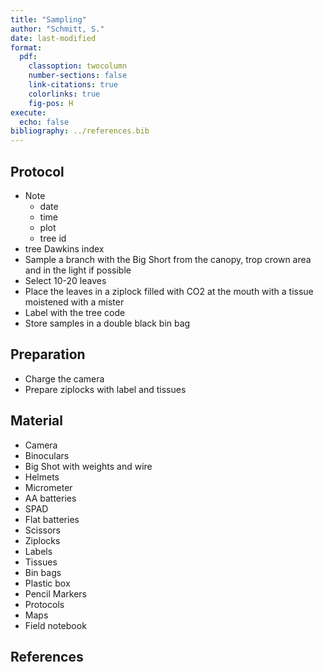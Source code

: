 ```yaml
---
title: "Sampling"
author: "Schmitt, S."
date: last-modified
format:
  pdf:
    classoption: twocolumn
    number-sections: false
    link-citations: true
    colorlinks: true
    fig-pos: H
execute:
  echo: false
bibliography: ../references.bib
---
```


## Protocol

-   Note
    -   date
    -   time
    -   plot
    -   tree id
-   tree Dawkins index
-   Sample a branch with the Big Short from the canopy, trop crown area and in the light if possible
-   Select 10-20 leaves
-   Place the leaves in a ziplock filled with CO2 at the mouth with a tissue moistened with a mister
-   Label with the tree code
-   Store samples in a double black bin bag

## Preparation

-   Charge the camera
-   Prepare ziplocks with label and tissues

## Material

-   Camera
-   Binoculars
-   Big Shot with weights and wire
-   Helmets
-   Micrometer
-   AA batteries
-   SPAD
-   Flat batteries
-   Scissors
-   Ziplocks
-   Labels
-   Tissues
-   Bin bags
-   Plastic box
-   Pencil Markers
-   Protocols
-   Maps
-   Field notebook

## References

::: {#refs}
:::
